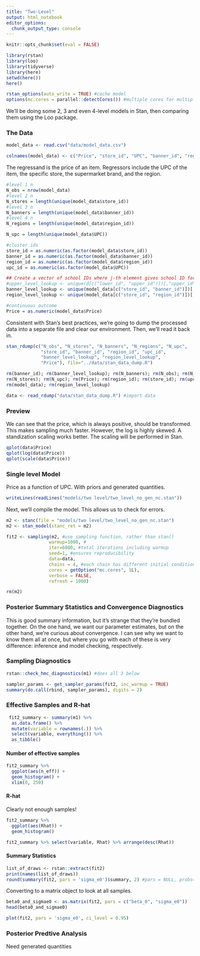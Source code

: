 ```yaml
---
title: "Two-Level"
output: html_notebook
editor_options: 
  chunk_output_type: console
---
```


```r
knitr::opts_chunk$set(eval = FALSE)
```

```r
library(rstan)
library(loo)
library(tidyverse)
library(here)
setwd(here())
here()
```

```r
rstan_options(auto_write = TRUE) #cache model
options(mc.cores = parallel::detectCores()) #multiple cores for multiple chains
```


We'll be doing some 2, 3 and even 4-level models in Stan, then comparing them using the Loo package.

### The Data


```r
model_data <- read.csv("data/model_data.csv")
```


```r
colnames(model_data) <- c("Price", "store_id", "UPC", "banner_id", "region_id")
```

The regressand is the price of an item. Regressors include the UPC of the item, the specific store, the supermarket brand, and the region.

```r
#level 1 n
N_obs = nrow(model_data)
#level 2 n
N_stores = length(unique(model_data$store_id))
#level 3 n
N_banners = length(unique(model_data$banner_id))
#level 4 n
N_regions = length(unique(model_data$region_id))

N_upc = length(unique(model_data$UPC))

#cluster ids
store_id = as.numeric(as.factor(model_data$store_id))
banner_id = as.numeric(as.factor(model_data$banner_id))
region_id = as.numeric(as.factor(model_data$region_id))
upc_id = as.numeric(as.factor(model_data$UPC))

## Create a vector of school IDs where j-th element gives school ID for class ID j
#upper_level_lookup <- unique(d[c("lower_id", "upper_id")])[,"upper_id"]
banner_level_lookup <- unique(model_data[c("store_id", "banner_id")])[,"banner_id"]
region_level_lookup <- unique(model_data[c("store_id", "region_id")])[,"region_id"]

#continuous outcome
Price = as.numeric(model_data$Price)
```

Consistent with Stan's best practices, we're going to dump the processed data into a separate file and clear our environment. Then, we'll read it back in.

```r
stan_rdump(c("N_obs", "N_stores", "N_banners", "N_regions", "N_upc",
             "store_id", "banner_id", "region_id", "upc_id",
             "banner_level_lookup", "region_level_lookup",
             "Price"), file="../data/stan_data_dump.R")

rm(banner_id); rm(banner_level_lookup); rm(N_banners); rm(N_obs); rm(N_regions);
rm(N_stores); rm(N_upc); rm(Price); rm(region_id); rm(store_id); rm(upc_id)
rm(model_data); rm(region_level_lookup)

data <- read_rdump("data/stan_data_dump.R") #import data
```

### Preview

We can see that the price, which is always positive, should be transformed. This makes sampling much faster. However, the log is highly skewed. A standization scaling works better. The scaling will be performed in Stan.

```r
qplot(data$Price)
qplot(log(data$Price))
qplot(scale(data$Price))
```


### Single level Model

Price as a function of UPC. With priors and generated quantities.

```r
writeLines(readLines("models/two level/two_level_no_gen_nc.stan"))
```

Next, we'll compile the model. This allows us to check for errors.

```r
m2 <- stanc(file = "models/two level/two_level_no_gen_nc.stan")
m2 <- stan_model(stanc_ret = m2)
```

```r
fit2 <- sampling(m2, #use sampling function, rather than stan()
                warmup=1000, #
                iter=6000, #total iterations including warmup
                seed=1, #ensures reproducibility 
                data=data, 
                chains = 4, #each chain has different initial condition which helps to find pathological neighborhood of posterior
                cores = getOption("mc.cores", 1L),
                verbose = FALSE,
                refresh = 1000)
```

```r
rm(m2)
```

### Posterior Summary Statistics and Convergence Diagnostics

This is good summary information, but it's strange that they're bundled together. On the one hand, we want our parameter estimates, but on the other hand, we're curious about convergence. I can see why we want to know them all at once, but where you go with each of these is very difference: inference and model checking, respectively.

### Sampling Diagnostics

```r
rstan::check_hmc_diagnostics(m1) #does all 3 below

```

```r
sampler_params <- get_sampler_params(fit2, inc_warmup = TRUE)
summary(do.call(rbind, sampler_params), digits = 2)
```

### Effective Samples and R-hat

```r
 fit2_summary <- summary(m1) %>% 
  as.data.frame() %>% 
  mutate(variable = rownames(.)) %>% 
  select(variable, everything()) %>% 
  as_tibble()
```

#### Number of effective samples

```r
fit2_summary %>% 
  ggplot(aes(n_eff)) + 
  geom_histogram() + 
  xlim(0, 250)
```

#### R-hat

Clearly not enough samples! 

```r
fit2_summary %>% 
  ggplot(aes(Rhat)) + 
  geom_histogram() 
```

```r
fit2_summary %>% select(variable, Rhat) %>% arrange(desc(Rhat)) 
```


#### Summary Statistics

```r
list_of_draws <- rstan::extract(fit2)
print(names(list_of_draws))
round(summary(fit2, pars = 'sigma_e0')$summary, 2) #pars = NULL, probs=NULL
```

Converting to a matrix object to look at all samples.

```r
beta0_and_sigmae0 <- as.matrix(fit2, pars = c("beta_0", "sigma_e0"))
head(beta0_and_sigmae0)
```

```r
plot(fit2, pars = 'sigma_e0', ci_level = 0.95)
```


### Posterior Predtive Analysis

Need generated quantities
